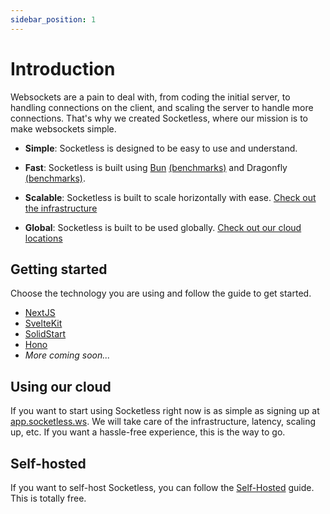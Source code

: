 ```yaml
---
sidebar_position: 1
---
```


# Introduction

Websockets are a pain to deal with, from coding the initial server, to handling connections on the client, and scaling the server to handle more connections. That's why we created Socketless, where our mission is to make websockets simple.

- **Simple**: Socketless is designed to be easy to use and understand.

- **Fast**: Socketless is built using [Bun](https://bun.sh) [(benchmarks)](https://bun.sh/docs/api/websockets) and Dragonfly [(benchmarks)](https://github.com/dragonflydb/dragonfly?tab=readme-ov-file#benchmarks).

- **Scalable**: Socketless is built to scale horizontally with ease. [Check out the infrastructure](https://docs.socketless.ws/docs/infrastructure)

- **Global**: Socketless is built to be used globally. [Check out our cloud locations](https://docs.socketless.ws/docs/locations)

## Getting started

Choose the technology you are using and follow the guide to get started.

- [NextJS](/docs/getting-started/nextjs)
- [SvelteKit](/docs/getting-started/sveltekit)
- [SolidStart](/docs/getting-started/solidstart)
- [Hono](/docs/getting-started/hono)
- _More coming soon..._

## Using our cloud

If you want to start using Socketless right now is as simple as signing up at [app.socketless.ws](https://app.socketless.ws). We will take care of the infrastructure, latency, scaling up, etc. If you want a hassle-free experience, this is the way to go.

## Self-hosted

If you want to self-host Socketless, you can follow the [Self-Hosted](/docs/self-hosting) guide. This is totally free.
